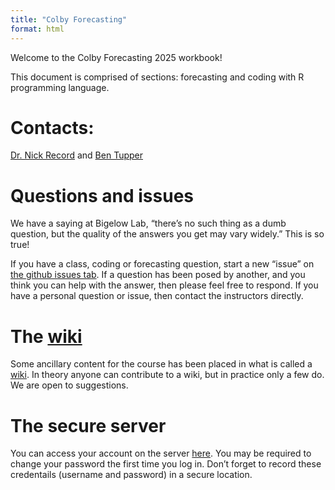 ```yaml
---
title: "Colby Forecasting"
format: html
---
```


Welcome to the Colby Forecasting 2025 workbook!  

This document is comprised of sections: forecasting and coding with R programming language. 

# Contacts:

[Dr. Nick Record](mailto:nrecord@bigelow.org) and [Ben Tupper](mailto:btupper@bigelow.org)

# Questions and issues

We have a saying at Bigelow Lab, "there's no such thing as a dumb question, but the quality of the answers you get may vary widely." This is so true!

If you have a class, coding or forecasting question, start a new "issue" on [the github issues tab](https://github.com/BigelowLab/ColbyForecasting2025/issues).  If a question has been posed by another, and you think you can help with the answer, then please feel free to respond. If you have a personal question or issue, then contact the instructors directly.

# The [wiki](https://en.wikipedia.org/wiki/Wiki)

Some ancillary content for the course has been placed in what is called a [wiki](https://github.com/BigelowLab/ColbyForecasting2025/wiki). In theory anyone can contribute to a wiki, but in practice only a few do. We are open to suggestions.

# The secure server

You can access your account on the server [here](http://ecocast.bigelow.org).  You may be required to change your password the first time you log in.  Don't forget to record these credentails (username and password) in a secure location.
